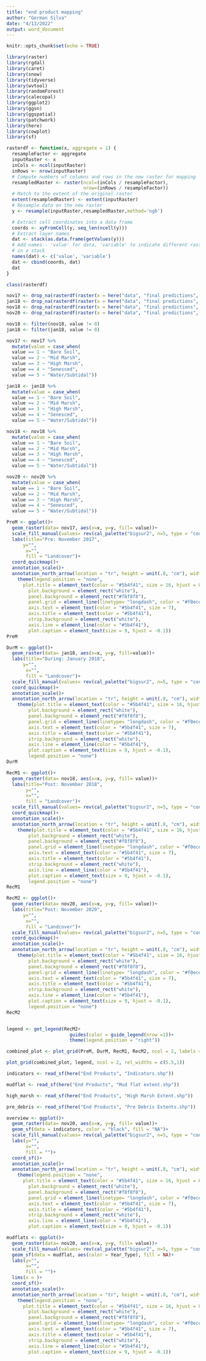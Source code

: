 ```yaml
---
title: "end product mapping"
author: "German Silva"
date: "4/13/2022"
output: word_document
---
```


```r
knitr::opts_chunk$set(echo = TRUE)

library(raster)
library(rgdal)
library(caret)
library(snow)
library(tidyverse)
library(wvtool)
library(randomForest)
library(calecopal)
library(ggplot2)
library(ggsn)
library(ggspatial)
library(patchwork)
library(here)
library(cowplot)
library(sf)
```

```r
rasterdf <- function(x, aggregate = 1) {
  resampleFactor <- aggregate        
  inputRaster <- x    
  inCols <- ncol(inputRaster)
  inRows <- nrow(inputRaster)
  # Compute numbers of columns and rows in the new raster for mapping
  resampledRaster <- raster(ncol=(inCols / resampleFactor), 
                            nrow=(inRows / resampleFactor))
  # Match to the extent of the original raster
  extent(resampledRaster) <- extent(inputRaster)
  # Resample data on the new raster
  y <- resample(inputRaster,resampledRaster,method='ngb')

  # Extract cell coordinates into a data frame
  coords <- xyFromCell(y, seq_len(ncell(y)))
  # Extract layer names
  dat <- stack(as.data.frame(getValues(y)))
  # Add names - 'value' for data, 'variable' to indicate different raster layers
  # in a stack
  names(dat) <- c('value', 'variable')
  dat <- cbind(coords, dat)
  dat
}

class(rasterdf)
```


```r
nov17 <- drop_na(rasterdf(raster(x = here("data", "final predictions", "nov_2017_envi.envi"), xy=TRUE)))
jan18 <- drop_na(rasterdf(raster(x = here("data", "final predictions", "jan_2018_envi_clipped"), xy=TRUE)))
nov18 <- drop_na(rasterdf(raster(x = here("data", "final predictions", "nov_2018_envi_clipped"), xy=TRUE)))
nov20 <- drop_na(rasterdf(raster(x = here("data", "final predictions", "nov_2020_envi.envi"), xy=TRUE)))

nov18 <- filter(nov18, value != 0)
jan18 <- filter(jan18, value != 0)

nov17 <- nov17 %>% 
  mutate(value = case_when(
  value == 1 ~ "Bare Soil",
  value == 2 ~ "Mid Marsh",
  value == 3 ~ "High Marsh",
  value == 4 ~ "Senesced",
  value == 5 ~ "Water/Subtidal"))

jan18 <- jan18 %>% 
  mutate(value = case_when(
  value == 1 ~ "Bare Soil",
  value == 2 ~ "Mid Marsh",
  value == 3 ~ "High Marsh",
  value == 4 ~ "Senesced",
  value == 5 ~ "Water/Subtidal"))

nov18 <- nov18 %>% 
  mutate(value = case_when(
  value == 1 ~ "Bare Soil",
  value == 2 ~ "Mid Marsh",
  value == 3 ~ "High Marsh",
  value == 4 ~ "Senesced",
  value == 5 ~ "Water/Subtidal"))

nov20 <- nov20 %>% 
  mutate(value = case_when(
  value == 1 ~ "Bare Soil",
  value == 2 ~ "Mid Marsh",
  value == 3 ~ "High Marsh",
  value == 4 ~ "Senesced",
  value == 5 ~ "Water/Subtidal"))
```

```r
PreM <- ggplot()+
  geom_raster(data= nov17, aes(x=x, y=y, fill= value))+
  scale_fill_manual(values= rev(cal_palette("bigsur2", n=5, type = "continuous")))+
  labs(title="Pre: November 2017",
      y="",
       x="",
       fill = "Landcover")+
  coord_quickmap()+
  annotation_scale()+
  annotation_north_arrow(location = "tr", height = unit(.8, "cm"), width = unit(.5, "cm"), style = north_arrow_orienteering(text_size = 6))+
    theme(legend.position = "none",
      plot.title = element_text(color = "#5b4f41", size = 16, hjust = 0.45),
        plot.background = element_rect("white"),
        panel.background = element_rect("#f8f8f8"),
        panel.grid = element_line(linetype= "longdash", color = "#f0ece1"),
        axis.text = element_text(color = "#5b4f41", size = 7),
        axis.title = element_text(color = "#5b4f41"),
        strip.background = element_rect("white"),
        axis.line = element_line(color = "#5b4f41"),
        plot.caption = element_text(size = 9, hjust = -0.1))
PreM 

DurM <- ggplot()+
  geom_raster(data= jan18, aes(x=x, y=y, fill=value))+
  labs(title="During: January 2018",
      y="",
       x="",
       fill = "Landcover")+
  scale_fill_manual(values= rev(cal_palette("bigsur2", n=5, type = "continuous")))+
  coord_quickmap()+
  annotation_scale()+
  annotation_north_arrow(location = "tr", height = unit(.8, "cm"), width = unit(.5, "cm"), style = north_arrow_orienteering(text_size = 6))+
    theme(plot.title = element_text(color = "#5b4f41", size = 16, hjust = 0.45),
        plot.background = element_rect("white"),
        panel.background = element_rect("#f8f8f8"),
        panel.grid = element_line(linetype= "longdash", color = "#f0ece1"),
        axis.text = element_text(color = "#5b4f41", size = 7),
        axis.title = element_text(color = "#5b4f41"),
        strip.background = element_rect("white"),
        axis.line = element_line(color = "#5b4f41"),
        plot.caption = element_text(size = 9, hjust = -0.1),
        legend.position = "none")
DurM

RecM1 <- ggplot()+
  geom_raster(data= nov18, aes(x=x, y=y, fill= value))+
  labs(title="Post: November 2018",
       y="",
       x="",
       fill = "Landcover")+
  scale_fill_manual(values= rev(cal_palette("bigsur2", n=5, type = "continuous")))+
  coord_quickmap()+
  annotation_scale()+
  annotation_north_arrow(location = "tr", height = unit(.8, "cm"), width = unit(.5, "cm"), style = north_arrow_orienteering(text_size = 6))+
    theme(plot.title = element_text(color = "#5b4f41", size = 16, hjust = 0.6),
        plot.background = element_rect("white"),
        panel.background = element_rect("#f8f8f8"),
        panel.grid = element_line(linetype= "longdash", color = "#f0ece1"),
        axis.text = element_text(color = "#5b4f41", size = 7),
        axis.title = element_text(color = "#5b4f41"),
        strip.background = element_rect("white"),
        axis.line = element_line(color = "#5b4f41"),
        plot.caption = element_text(size = 9, hjust = -0.1),
        legend.position = "none")
RecM1

RecM2 <- ggplot()+
  geom_raster(data= nov20, aes(x=x, y=y, fill= value))+
  labs(title="Post: November 2020",
      y="",
       x="",
       fill = "Landcover")+
  scale_fill_manual(values= rev(cal_palette("bigsur2", n=5, type = "continuous")))+
  coord_quickmap()+
  annotation_scale()+
  annotation_north_arrow(location = "tr", height = unit(.8, "cm"), width = unit(.5, "cm"), style = north_arrow_orienteering(text_size = 6))+
    theme(plot.title = element_text(color = "#5b4f41", size = 16, hjust = 0.45),
        plot.background = element_rect("white"),
        panel.background = element_rect("#f8f8f8"),
        panel.grid = element_line(linetype= "longdash", color = "#f0ece1"),
        axis.text = element_text(color = "#5b4f41", size = 7),
        axis.title = element_text(color = "#5b4f41"),
        strip.background = element_rect("white"),
        axis.line = element_line(color = "#5b4f41"),
        plot.caption = element_text(size = 9, hjust = -0.1),
        legend.position = "none")
RecM2


legend <- get_legend(RecM2+
                       guides(color = guide_legend(nrow =1))+
                       theme(legend.position = "right"))

combined_plot <- plot_grid(PreM, DurM, RecM1, RecM2, ncol = 2, labels = "auto", rel_widths = c(2,2,2,2))

plot_grid(combined_plot, legend, ncol = 2, rel_widths = c(5.5,1))

```

```r
indicators <- read_sf(here("End Products", "Indicators.shp"))

mudflat <- read_sf(here("End Products", "Mud flat extent.shp"))

high_marsh <- read_sf(here("End Products", "High Marsh Extent.shp"))

pre_debris <- read_sf(here("End Products", "Pre Debris Extents.shp"))

overview <- ggplot()+
  geom_raster(data= nov20, aes(x=x, y=y, fill= value))+
  geom_sf(data = indicators, color = "black", fill = "NA")+
  scale_fill_manual(values= rev(cal_palette("bigsur2", n=5, type = "continuous")))+
  labs(y="",
       x="",
       fill = "")+
  coord_sf()+
  annotation_scale()+
  annotation_north_arrow(location = "tr", height = unit(.8, "cm"), width = unit(.5, "cm"), style = north_arrow_orienteering(text_size = 6))+
    theme(legend.position = "none",
      plot.title = element_text(color = "#5b4f41", size = 16, hjust = 0.45),
        plot.background = element_rect("white"),
        panel.background = element_rect("#f8f8f8"),
        panel.grid = element_line(linetype= "longdash", color = "#f0ece1"),
        axis.text = element_text(color = "#5b4f41", size = 7),
        axis.title = element_text(color = "#5b4f41"),
        strip.background = element_rect("white"),
        axis.line = element_line(color = "#5b4f41"),
        plot.caption = element_text(size = 9, hjust = -0.1))

mudflats <- ggplot()+
  geom_raster(data= nov20, aes(x=x, y=y, fill= value))+
  scale_fill_manual(values= rev(cal_palette("bigsur2", n=5, type = "continuous")))+
  geom_sf(data = mudflat, aes(color = Year_Type), fill = NA)+
  labs(y="",
       x="",
       fill = "")+
  lims(x = )+
  coord_sf()+
  annotation_scale()+
  annotation_north_arrow(location = "tr", height = unit(.8, "cm"), width = unit(.5, "cm"), style = north_arrow_orienteering(text_size = 6))+
    theme(legend.position = "none",
      plot.title = element_text(color = "#5b4f41", size = 16, hjust = 0.45),
        plot.background = element_rect("white"),
        panel.background = element_rect("#f8f8f8"),
        panel.grid = element_line(linetype= "longdash", color = "#f0ece1"),
        axis.text = element_text(color = "#5b4f41", size = 7),
        axis.title = element_text(color = "#5b4f41"),
        strip.background = element_rect("white"),
        axis.line = element_line(color = "#5b4f41"),
        plot.caption = element_text(size = 9, hjust = -0.1))

```

